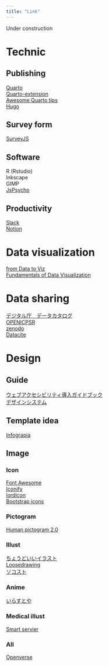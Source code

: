 ---
title: "Link"
---

Under construction

# Technic

## Publishing

[Quarto](https://quarto.org/)\
[Quarto-extension](https://quarto.org/docs/extensions/)\
[Awesome Quarto tips](https://github.com/mcanouil/awesome-quarto)\
[Hugo](https://gohugo.io/)

## Survey form

[SurveyJS](https://surveyjs.io/)

## Software

R (Rstudio)\
Inkscape\
GIMP\
[JsPsycho](https://www.jspsych.org/)

## Productivity

[Slack](https://slack.com/)\
[Notion](https://www.notion.so/ja-jp)

# Data visualization

[from Data to Viz](https://www.data-to-viz.com/)\
[Fundamentals of Data Visualization](https://clauswilke.com/dataviz/)

# Data sharing

[デジタル庁　データカタログ](https://www.data.go.jp/)\
[OPENICPSR](https://www.openicpsr.org/openicpsr/)\
[zenodo](https://zenodo.org/)\
[Datacite](https://commons.datacite.org/)

# Design

## Guide

[ウェブアクセシビリティ導入ガイドブック](https://www.digital.go.jp/resources/introduction-to-web-accessibility-guidebook/)\
[デザインシステム](https://www.digital.go.jp/policies/servicedesign/designsystem/)

## Template idea

[Infograpia](https://infograpia.com/collections/infographics)

## Image

### Icon

[Font Awesome](https://fontawesome.com/)\
[Iconify](https://icon-sets.iconify.design/)\
[lordicon](https://lordicon.com/icons)\
[Bootstrap icons](https://icons.getbootstrap.com/)

### Pictogram

[Human pictogram 2.0](https://pictogram2.com/)

### Illust

[ちょうどいいイラスト](https://tyoudoii-illust.com/)\
[Loosedrawing](https://loosedrawing.com/)\
[ソコスト](https://soco-st.com/)

### Anime

[いらすとや](https://www.irasutoya.com/)

### Medical illust

[Smart servier](https://smart.servier.com/)

### All

[Openverse](https://wordpress.org/openverse/)

